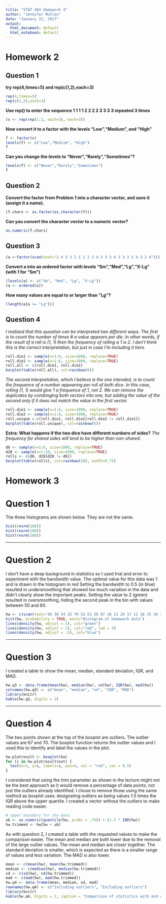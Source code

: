 ```yaml
--- 
title: "STAT 484 Homework 4"
author: "Jennifer Mullen"
date: "January 22, 2017"
output:
  html_document: default
  html_notebook: default
---
```


# Homework 2


## Question 1

**try rep(4,times=5) and rep(c(1,2),each=3)**

```r
rep(4,times=5) 
rep(c(1,2),each=3) 
```


**Use rep() to enter the sequence 1 1 1 1 2 2 2 2 3 3 3 3 repeated 3 times**
```r
(s <- rep(rep(1:3, each=3), each=3))
```


**Now convert it to a factor with the levels “Low”,“Medium”, and “High”**
```r
f <- factor(s)
levels(f) <- c("Low","Medium", "High")
f
```


**Can you change the levels to “Never”,“Rarely”,“Sometimes”?**
```r
levels(f) <- c("Never","Rarely","Sometimes")
f
```


## Question 2

**Convert the factor from Problem 1 into a character vector, and save it (assign it a name).**
```r
(f.chars <- as.factor(as.character(f)))
```


**Can you convert the character vector to a numeric vector?**
```r
as.numeric(f.chars)
```


## Question 3


```r
(a <-factor(scan(text="2 4 3 3 2 1 1 2 3 4 2 3 3 4 1 3 2 1 4 3 2 4")))
```


**Convert a into an ordered factor with levels "Sm","Med","Lg","X-Lg" (with 1 for “Sm”)**
```r
(levels(a) <- c("Sm", "Med", "Lg", "X-Lg"))
(a <- ordered(a))
```


**How many values are equal to or larger than “Lg”?**
```r
(length(a[a >= "Lg"]))
```


## Question 4

*I realized that this question can be interpreted two different ways. The first is to count the number of times # a value appears per die. In other words, if the result of a roll is (1, 1) then the frequency of rolling a 1 is 2. I don't think this is the correct interpretation, but just in case I'm including it here.*
```r
roll.die1 <- sample(x=1:6, size=1000, replace=TRUE)
roll.die2 <- sample(x=1:6, size=1000, replace=TRUE)
roll.all <- c(roll.die1, roll.die2)
barplot(table(roll.all), col=rainbow(6))
```



*The second interpretation, which I believe is the one intended, is to count the frequence of a number appearing per roll of both dice. In this case, rolling (1, 1) would give 1 a frequence of 1, not 2. We can remove the duplicates by combinging both vectors into one, but adding the value of the second only if it does not match the value in the first vector.*
```r
roll.die1 <- sample(x=1:6, size=1000, replace=TRUE)
roll.die2 <- sample(x=1:6, size=1000, replace=TRUE)
roll.unique = c(roll.die1, roll.die2[roll.die2 != roll.die1])
barplot(table(roll.unique), col=rainbow(6))
```



**Extra: What happens if the two dice have different numbers of sides?**
*The frequency for shared sides will tend to be higher than non-shared.*
```r
d6 <- sample(x=1:6, size=1000, replace=TRUE)
d20 <- sample(x=1:20, size=1000, replace=TRUE)
rolls <- c(d6, d20[d20 != d6])
barplot(table(rolls), col=rainbow(20), width=0.75)
```





# Homework 3


# Question 1

The three histograms are shown below. They are not the same.

```r
hist(rnorm(100))
hist(rnorm(100))
hist(rnorm(100))
```

------

# Question 2

I don't have a deep background in statistics so I used trial and error to experiment with the bandwidth value. The optimal value for this data was 1 and is drawn in the histogram in red Setting the bandwidth to 0.5 (in blue) resulted in undersmoothing that showed too much variation in the data and didn't clearly show the important peaks. Setting the value to 2 (green) resulted in oversmoothing, hiding the second peak in the bin with values between 50 and 60.

```r
hw <- c(scan(text="26 30 54 25 70 52 51 26 67 18 21 29 17 12 18 35 30 36 36 21 24 18 10 43 28 15 26 27"))
hist(hw, probability = TRUE, main="Histogram of homework data")
lines(density(hw, adjust = 2), col="green")
lines(density(hw, adjust = 1), col="red", lwd = 3)
lines(density(hw, adjust = .5), col="blue")
```

------

# Question 3

I created a table to show the mean, median, standard deviation, IQR, and MAD.

```r
hw.q3 <- data.frame(mean(hw), median(hw), sd(hw), IQR(hw), mad(hw))
colnames(hw.q3) <- c("mean", "median", "sd", "IQR", "MAD")
library(knitr)
kable(hw.q3, digits = 2)
```



------

# Question 4

The two points shown at the top of the boxplot are outliers. The outlier values are 67 and 70. The boxplot function returns the outlier values and I used this to identify and label the values in the plot.

```r
hw.plotresult <- boxplot(hw)
for (i in hw.plotresult$out) {
  text(x=1, y=i, labels=i, pos=4, col = "red", cex = 0.5)
}
```


I considered that using the trim parameter as shown in the lecture might not be the best approach as it would remove a percentage of data points, not just the outliers already identified. I chose to remove those using the same method as boxplot uses: designating outliers as being values 1.5 times the IQR above the upper quartile. I created a vector without the outliers to make reading code easier.

```r
# upper boundary for the data
ub <- as.numeric(quantile(hw, probs = .75)) + (1.5 * IQR(hw))
hw.trimmed <- hw[hw < ub]
```


As with question 2, I created a table with the requested values to make the comparison easier. The mean and median are both lower due to the removal of the large outlier values. The mean and median are closer together. The standard deviation is smaller, which is expected as there is a smaller range of values and less variation. The MAD is also lower.

```r
mean <- c(mean(hw), mean(hw.trimmed))
median <- c(median(hw), median(hw.trimmed))
sd <- c(sd(hw), sd(hw.trimmed))
mad <- c(mad(hw), mad(hw.trimmed))
hw.q4 <- data.frame(mean, median, sd, mad)
rownames(hw.q4) <- c("Including outliers", "Excluding outliers")
library(knitr)
kable(hw.q4, digits = 2, caption = "Comparison of statistics with and without outliers")
```